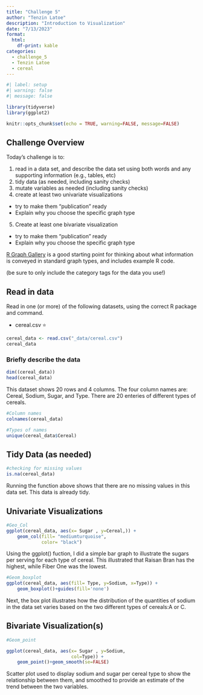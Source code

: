 ```yaml
---
title: "Challenge 5"
author: "Tenzin Latoe"
description: "Introduction to Visualization"
date: "7/13/2023"
format:
  html:
    df-print: kable 
categories:
  - challenge_5
  - Tenzin Latoe
  - cereal
---
```


```r
#| label: setup
#| warning: false
#| message: false

library(tidyverse)
library(ggplot2)

knitr::opts_chunk$set(echo = TRUE, warning=FALSE, message=FALSE)
```

## Challenge Overview

Today's challenge is to:

1)  read in a data set, and describe the data set using both words and any supporting information (e.g., tables, etc)
2)  tidy data (as needed, including sanity checks)
3)  mutate variables as needed (including sanity checks)
4)  create at least two univariate visualizations
   - try to make them "publication" ready
   - Explain why you choose the specific graph type
5)  Create at least one bivariate visualization
   - try to make them "publication" ready
   - Explain why you choose the specific graph type

[R Graph Gallery](https://r-graph-gallery.com/) is a good starting point for thinking about what information is conveyed in standard graph types, and includes example R code.

(be sure to only include the category tags for the data you use!)

## Read in data

Read in one (or more) of the following datasets, using the correct R package and command.

-   cereal.csv ⭐

```r
cereal_data <- read.csv("_data/cereal.csv")
cereal_data
```

### Briefly describe the data
```r
dim((cereal_data))
head(cereal_data)
```

This dataset shows 20 rows and 4 columns. The four column names are: Cereal, Sodium, Sugar, and Type. There are 20 enteries of different types of cereals. 

```r
#Column names
colnames(cereal_data)
```

```r
#Types of names
unique(cereal_data$Cereal)
```

## Tidy Data (as needed)

```r
#checking for missing values
is.na(cereal_data)
```

Running the function above shows that there are no missing values in this data set. This data is already tidy. 

## Univariate Visualizations

```r
#Geo_Col
ggplot(cereal_data, aes(x= Sugar , y=Cereal,)) + 
    geom_col(fill= "mediumturquoise",
             color= "black")
```
Using the ggplot() fuction, I did a simple bar graph to illustrate the sugars per serving for each type of cereal. This illustrated that Raisan Bran has the highest, while Fiber One was the lowest. 

```r

#Geom_boxplot
ggplot(cereal_data, aes(fill= Type, y=Sodium, x=Type)) + 
    geom_boxplot()+guides(fill='none')

```

Next, the box plot illustrates how the distribution of the quantities of sodium in the data set varies based on the two different types of cereals:A or C. 

## Bivariate Visualization(s)


```r
#Geom_point 

ggplot(cereal_data, aes(x= Sugar , y=Sodium,
                        col=Type)) + 
    geom_point()+geom_smooth(se=FALSE)

```
Scatter plot used to display sodium and sugar per cereal type to show the relationship between them, and smoothed to provide an estimate of the trend between the two variables. 

